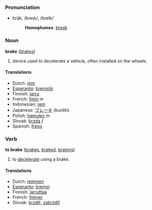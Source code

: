 ===Pronunciation===
*brāk, /breɪk/, /breIk/
*:'''Homophones''': [[break]]

=== Noun ===
'''brake''' ([[brakes]])

#device used to decelerate a vehicle, often installed on the wheels.

==== Translations ====
*Dutch: [[rem]]
*[[Esperanto]]: [[bremsilo]]
*Finnish: [[jarru]]
*French: [[frein]] ''m''
*Indonesian: [[rem]]
*Japanese: [[ブレーキ]] (burēki)
*Polish: [[hamulec]] ''m''
*Slovak: [[brzda]] ''f''
*Spanish: [[freno]]

=== Verb ===
'''to brake''' ([[brakes]], [[braked]], [[braking]])

# to [[decelerate]] using a brake.

==== Translations ====
*Dutch: [[remmen]]
*[[Esperanto]]: [[bremsi]]
*Finnish: [[jarruttaa]]
*French: [[freiner]]
*Slovak: [[brzdiť]], [[zabrzdiť]]